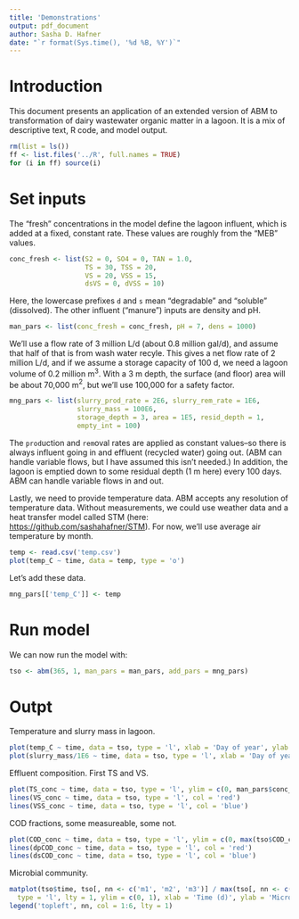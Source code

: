 ```yaml
---
title: 'Demonstrations'
output: pdf_document
author: Sasha D. Hafner
date: "`r format(Sys.time(), '%d %B, %Y')`"
---
```


# Introduction
This document presents an application of an extended version of ABM to transformation of dairy wastewater organic matter in a lagoon.
It is a mix of descriptive text, R code, and model output.

```r
rm(list = ls())
ff <- list.files('../R', full.names = TRUE)
for (i in ff) source(i)
```

# Set inputs
The "fresh" concentrations in the model define the lagoon influent, which is added at a fixed, constant rate.
These values are roughly from the "MEB" values.

```r
conc_fresh <- list(S2 = 0, SO4 = 0, TAN = 1.0, 
                   TS = 30, TSS = 20, 
                   VS = 20, VSS = 15, 
                   dsVS = 0, dVSS = 10)
```

Here, the lowercase prefixes `d` and `s` mean "degradable" and "soluble" (dissolved). 
The other influent ("manure") inputs are density and pH. 

```r
man_pars <- list(conc_fresh = conc_fresh, pH = 7, dens = 1000)
```

We'll use a flow rate of 3 million L/d (about 0.8 million gal/d), and assume that half of that is from wash water recyle.
This gives a net flow rate of 2 million L/d, and if we assume a storage capacity of 100 d, we need a lagoon volume of 0.2 million m$^3$.
With a 3 m depth, the surface (and floor) area will be about 70,000 m$^2$, but we'll use 100,000 for a safety factor.

```r
mng_pars <- list(slurry_prod_rate = 2E6, slurry_rem_rate = 1E6, 
                 slurry_mass = 100E6, 
                 storage_depth = 3, area = 1E5, resid_depth = 1,
                 empty_int = 100)
```

The `prod`uction and `rem`oval rates are applied as constant values--so there is always influent going in and effluent (recycled water) going out.
(ABM can handle variable flows, but I have assumed this isn't needed.)
In addition, the lagoon is emptied down to some residual depth (1 m here) every 100 days.
ABM can handle variable flows in and out.

Lastly, we need to provide temperature data.
ABM accepts any resolution of temperature data.
Without measurements, we could use weather data and a heat transfer model called STM (here: <https://github.com/sashahafner/STM>).
For now, we'll use average air temperature by month. 

```r
temp <- read.csv('temp.csv')
plot(temp_C ~ time, data = temp, type = 'o')
```

Let's add these data.

```r
mng_pars[['temp_C']] <- temp
```

# Run model

We can now run the model with:

```r
tso <- abm(365, 1, man_pars = man_pars, add_pars = mng_pars)
```

# Outpt

Temperature and slurry mass in lagoon.

```r
plot(temp_C ~ time, data = tso, type = 'l', xlab = 'Day of year', ylab = expression('Temperature'~(degree*C)))
plot(slurry_mass/1E6 ~ time, data = tso, type = 'l', xlab = 'Day of year', ylab = 'Lagoon quantity (1000 t)', ylim = c(0, max(tso$slurry_mass/1E6)))
```

Effluent composition.
First TS and VS.

```r
plot(TS_conc ~ time, data = tso, type = 'l', ylim = c(0, man_pars$conc_fresh$TS), xlab = 'Day of year', ylab = 'Concentration (g/kg)')
lines(VS_conc ~ time, data = tso, type = 'l', col = 'red')
lines(VSS_conc ~ time, data = tso, type = 'l', col = 'blue')
```

COD fractions, some measureable, some not.

```r
plot(COD_conc ~ time, data = tso, type = 'l', ylim = c(0, max(tso$COD_conc)), xlab = 'Day of year', ylab = 'Concentration (g/kg)')
lines(dpCOD_conc ~ time, data = tso, type = 'l', col = 'red')
lines(dsCOD_conc ~ time, data = tso, type = 'l', col = 'blue')
```

Microbial community.

```r
matplot(tso$time, tso[, nn <- c('m1', 'm2', 'm3')] / max(tso[, nn <- c('m1', 'm2', 'm3')]),
  type = 'l', lty = 1, ylim = c(0, 1), xlab = 'Time (d)', ylab = 'Microbial biomass (relative)')
legend('topleft', nn, col = 1:6, lty = 1)
```
